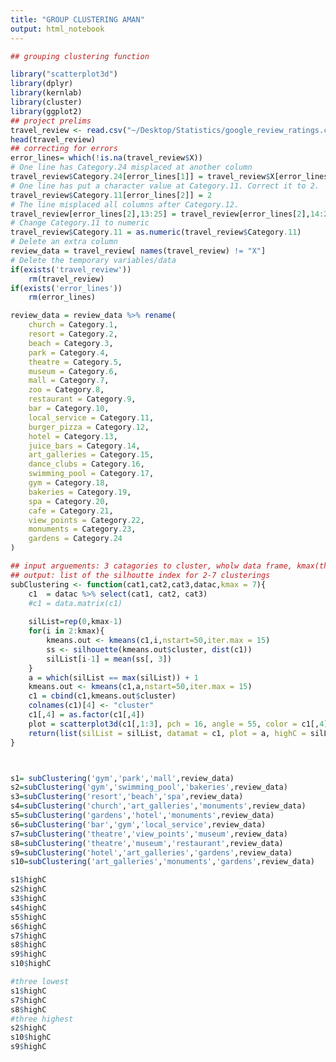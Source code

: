 ```yaml
---
title: "GROUP CLUSTERING AMAN"
output: html_notebook
---
```


```r
## grouping clustering function

library("scatterplot3d")
library(dplyr)
library(kernlab)
library(cluster)
library(ggplot2)
## project prelims
travel_review <- read.csv("~/Desktop/Statistics/google_review_ratings.csv")
head(travel_review)
## correcting for errors
error_lines= which(!is.na(travel_review$X))
# One line has Category.24 misplaced at another column
travel_review$Category.24[error_lines[1]] = travel_review$X[error_lines[1]]
# One line has put a character value at Category.11. Correct it to 2.  
travel_review$Category.11[error_lines[2]] = 2
# The line misplaced all columns after Category.12.
travel_review[error_lines[2],13:25] = travel_review[error_lines[2],14:26]
# Change Category.11 to numeric 
travel_review$Category.11 = as.numeric(travel_review$Category.11)
# Delete an extra column  
review_data = travel_review[ names(travel_review) != "X"]
# Delete the temporary variables/data
if(exists('travel_review')) 
    rm(travel_review)
if(exists('error_lines'))
    rm(error_lines)

review_data = review_data %>% rename(
    church = Category.1,
    resort = Category.2,
    beach = Category.3,
    park = Category.4,
    theatre = Category.5,
    museum = Category.6,
    mall = Category.7,
    zoo = Category.8,
    restaurant = Category.9,
    bar = Category.10,
    local_service = Category.11,
    burger_pizza = Category.12,
    hotel = Category.13,
    juice_bars = Category.14,
    art_galleries = Category.15,
    dance_clubs = Category.16,
    swimming_pool = Category.17,
    gym = Category.18,
    bakeries = Category.19,
    spa = Category.20,
    cafe = Category.21,
    view_points = Category.22,
    monuments = Category.23,
    gardens = Category.24
)

```
```r
## input arguements: 3 catagories to cluster, wholw data frame, kmax(there is a default)
## output: list of the silhoutte index for 2-7 clusterings
subClustering <- function(cat1,cat2,cat3,datac,kmax = 7){
    c1  = datac %>% select(cat1, cat2, cat3)
    #c1 = data.matrix(c1)
    
    silList=rep(0,kmax-1)
    for(i in 2:kmax){
        kmeans.out <- kmeans(c1,i,nstart=50,iter.max = 15)
        ss <- silhouette(kmeans.out$cluster, dist(c1))
        silList[i-1] = mean(ss[, 3])
    }
    a = which(silList == max(silList)) + 1
    kmeans.out <- kmeans(c1,a,nstart=50,iter.max = 15)
    c1 = cbind(c1,kmeans.out$cluster)
    colnames(c1)[4] <- "cluster"
    c1[,4] = as.factor(c1[,4])
    plot = scatterplot3d(c1[,1:3], pch = 16, angle = 55, color = c1[,4], xlim = c(0,5), ylim = c(0,5), zlim= c(0,5))
    return(list(silList = silList, datamat = c1, plot = a, highC = silList[a-1]))
}



s1= subClustering('gym','park','mall',review_data)
s2=subClustering('gym','swimming_pool','bakeries',review_data)
s3=subClustering('resort','beach','spa',review_data)
s4=subClustering('church','art_galleries','monuments',review_data)
s5=subClustering('gardens','hotel','monuments',review_data)
s6=subClustering('bar','gym','local_service',review_data)
s7=subClustering('theatre','view_points','museum',review_data)
s8=subClustering('theatre','museum','restaurant',review_data)
s9=subClustering('hotel','art_galleries','gardens',review_data)
s10=subClustering('art_galleries','monuments','gardens',review_data)

```
```r
s1$highC
s2$highC
s3$highC
s4$highC
s5$highC
s6$highC
s7$highC
s8$highC
s9$highC
s10$highC

#three lowest
s1$highC
s7$highC
s8$highC
#three highest
s2$highC
s10$highC
s9$highC
```






